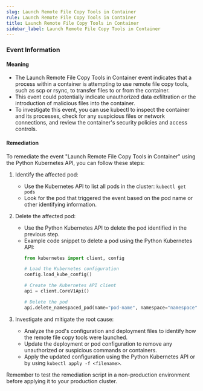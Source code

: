 ```yaml
--- 
slug: Launch Remote File Copy Tools in Container
rule: Launch Remote File Copy Tools in Container
title: Launch Remote File Copy Tools in Container
sidebar_label: Launch Remote File Copy Tools in Container
---
```

                   


### Event Information

#### Meaning

- The Launch Remote File Copy Tools in Container event indicates that a process within a container is attempting to use remote file copy tools, such as scp or rsync, to transfer files to or from the container.
- This event could potentially indicate unauthorized data exfiltration or the introduction of malicious files into the container.
- To investigate this event, you can use kubectl to inspect the container and its processes, check for any suspicious files or network connections, and review the container's security policies and access controls.

#### Remediation

To remediate the event "Launch Remote File Copy Tools in Container" using the Python Kubernetes API, you can follow these steps:

1. Identify the affected pod:
   - Use the Kubernetes API to list all pods in the cluster: `kubectl get pods`
   - Look for the pod that triggered the event based on the pod name or other identifying information.

2. Delete the affected pod:
   - Use the Python Kubernetes API to delete the pod identified in the previous step.
   - Example code snippet to delete a pod using the Python Kubernetes API:
     ```python
     from kubernetes import client, config

     # Load the Kubernetes configuration
     config.load_kube_config()

     # Create the Kubernetes API client
     api = client.CoreV1Api()

     # Delete the pod
     api.delete_namespaced_pod(name="pod-name", namespace="namespace")
     ```

3. Investigate and mitigate the root cause:
   - Analyze the pod's configuration and deployment files to identify how the remote file copy tools were launched.
   - Update the deployment or pod configuration to remove any unauthorized or suspicious commands or containers.
   - Apply the updated configuration using the Python Kubernetes API or by using `kubectl apply -f <filename>`.

Remember to test the remediation script in a non-production environment before applying it to your production cluster.

 